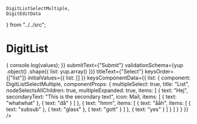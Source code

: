     DigitListSelectMultiple,
    DigitEditData
} from "../../src";

<Meta
    title="Inputs/DigitListSelectMultiple"
    component={DigitListSelectMultiple}
/>

# DigitList

<Preview>
    <Story name="3">
        <DigitEditData
            hasButtons
            onSubmit={values => {
                console.log(values);
            }}
            submitText={"Submit"}
            validationSchema={yup
                .object()
                .shape({ list: yup.array() })}
            titleText={"Select"}
            keysOrder={["list"]}
            initialValues={{
                list: []
            }}
            keysComponentData={{
                list: {
                    component: DigitListSelectMultiple,
                    componentProps: {
                        multipleSelect: true,
                        title: "List",
                        nodeSelectsAllChildren: true,
                        multipleExpanded: true,
                        items: [
                            {
                                text: "Hej",
                                secondaryText:
                                    "This is the secondary text",
                                icon: Mail,
                                items: [
                                    {
                                        text: "whatwhat"
                                    },
                                    { text: "då" }
                                ]
                            },
                            {
                                text: "hmm",
                                items: [
                                    {
                                        text: "ååh",
                                        items: [
                                            {
                                                text: "subsub"
                                            },
                                            {
                                                text: "glass"
                                            },
                                            {
                                                text: "gott"
                                            }
                                        ]
                                    },
                                    {
                                        text: "yes"
                                    }
                                ]
                            }
                        ]
                    }
                }
            }}
        />        
    </Story>
</Preview>

<Props of={DigitListSelectMultiple} />
